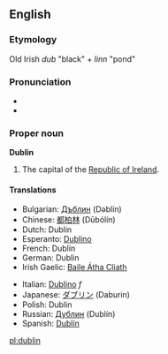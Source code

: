 ==English==
{{wikipedia}}
===Etymology===
Old Irish ''dub'' "black" + ''linn'' "pond"

===Pronunciation===
*{{IPA|/ˈdʌblən/}}
*{{SAMPA|/"dVbl@n/}}

===Proper noun===
'''Dublin'''

#The capital of the [[Republic of Ireland]].

====Translations====
{{top}}
*Bulgarian: [[Дъблин]] (Dəblín)
*Chinese: [[都柏林]] (Dūbólín)
*Dutch: Dublin
*Esperanto: [[Dublino]]
*French: Dublin
*German: Dublin
*Irish Gaelic: [[Baile Átha Cliath]]
{{mid}}
*Italian: [[Dublino]] ''f''
*Japanese: [[ダブリン]] (Daburin)
*Polish: Dublin
*Russian: [[Дублин]] (Dublín) {{m}}
*Spanish: [[Dublín]]
{{bottom}}

[[pl:dublin]]